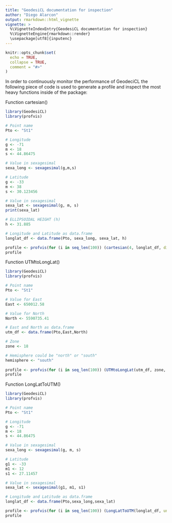 ```yaml
---
title: "GeodesiCL documentation for inspection"
author: "Diego Alarcon"
output: rmarkdown::html_vignette
vignette: >
  %\VignetteIndexEntry{GeodesiCL documentation for inspection}
  %\VignetteEngine{rmarkdown::render}
  \usepackage[utf8]{inputenc}
---
```

```r
knitr::opts_chunk$set(
  echo = TRUE,
  collapse = TRUE,
  comment = "#>"
)
```

In order to continuously monitor the performance of GeodeciCL
the following piece of code is used to generate a profile and inspect the most heavy functions inside of the package:

Function cartesian()
```r
library(GeodesiCL)
library(profvis)

# Point name
Pto <- "St1"

# Longitude
g <- -71
m <- 18
s <- 44.86475

# Value in sexagesimal
sexa_long <- sexagesimal(g,m,s)

# Latitude
g <- -33
m <- 38
s <- 30.123456

# Value in sexagesimal
sexa_lat <- sexagesimal(g, m, s)
print(sexa_lat)

# ELLIPSOIDAL HEIGHT (h)
h <- 31.885

# Longitude and Latitude as data.frame
longlat_df <- data.frame(Pto, sexa_long, sexa_lat, h)

profile <- profvis(for (i in seq_len(100)) (cartesian(4, longlat_df, digits = 4)))
profile
```

Function UTMtoLongLat()
```r
library(GeodesiCL)
library(profvis)

# Point name
Pto <- "St1"

# Value for East
East <- 650012.58

# Value for North
North <- 5590735.41

# East and North as data.frame
utm_df <- data.frame(Pto,East,North)

# Zone
zone <- 18

# Hemisphere could be "north" or "south"
hemisphere <- "south"
 
profile <- profvis(for (i in seq_len(100)) (UTMtoLongLat(utm_df, zone, hemisphere = "south", digits = 4)))
profile
```

Function LongLatToUTM()
```r
library(GeodesiCL)
library(profvis)

# Point name
Pto <- "St1"

# Longitude
g <- -71
m <- 18
s <- 44.86475

# Value in sexagesimal
sexa_long <- sexagesimal(g, m, s)

# Latitude
g1 <- -33
m1 <- 12
s1 <- 27.11457

# Value in sexagesimal
sexa_lat <- sexagesimal(g1, m1, s1)

# Longitude and Latitude as data.frame
longlat_df <- data.frame(Pto,sexa_long,sexa_lat)

profile <- profvis(for (i in seq_len(100)) (LongLatToUTM(longlat_df, units = 'm', digits = 4)))
profile

```

